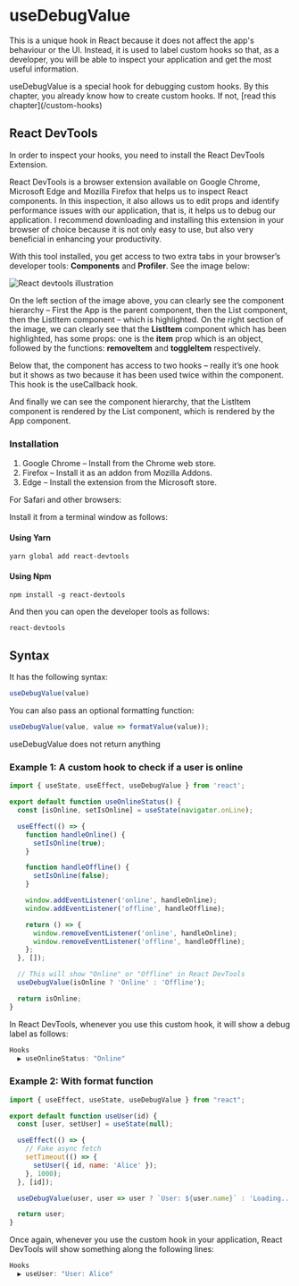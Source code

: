 
# useDebugValue

This is a unique hook in React because it does not affect the app's behaviour or the UI. Instead, it is used to label custom hooks so that, as a developer, you will be able to inspect your application and get the most useful information.

<Callout type="info">
  useDebugValue is a special hook for debugging custom hooks. By this chapter, you already know how to create custom hooks. If not, [read this chapter](/custom-hooks)
</Callout>

## React DevTools
In order to inspect your hooks, you need to install the React DevTools Extension.

React DevTools is a browser extension available on Google Chrome, Microsoft Edge and Mozilla Firefox that helps us to inspect React components. In this inspection, it also allows us to edit props and identify performance issues with our application, that is, it helps us to debug our application. I recommend downloading and installing this extension in your browser of choice because it is not only easy to use, but also very beneficial in enhancing your productivity.

With this tool installed, you get access to two extra tabs in your browser’s developer tools: **Components** and **Profiler**. See the image below:

![React devtools illustration](/react-devtools.png)

On the left section of the image above, you can clearly see the component hierarchy – First the App is the parent component, then the List component, then the ListItem component – which is highlighted. On the right section of the image, we can clearly see that the **ListItem** component which has been highlighted, has some props: one is the **item** prop which is an object, followed by the functions: **removeItem** and **toggleItem** respectively.

Below that, the component has access to two hooks – really it’s one hook but it shows as two because it has been used twice within the component. This hook is the useCallback hook.

And finally we can see the component hierarchy, that the ListItem component is rendered by the List component, which is rendered by the App component.

### Installation

1. Google Chrome – Install from the Chrome web store.
2. Firefox – Install it as an addon from Mozilla Addons.
3. Edge – Install the extension from the Microsoft store.

For Safari and other browsers:

Install it from a terminal window as follows:

#### Using Yarn

```yarn copy
yarn global add react-devtools
```

#### Using Npm

```npm copy
npm install -g react-devtools
```

And then you can open the developer tools as follows:

```npm copy
react-devtools
```


## Syntax

It has the following syntax:

```js copy
useDebugValue(value)
```

You can also pass an optional formatting function:

```js
useDebugValue(value, value => formatValue(value));
```

<Callout type="info">
  useDebugValue does not return anything
</Callout>

### Example 1: A custom hook to check if a user is online

```js copy
import { useState, useEffect, useDebugValue } from 'react';

export default function useOnlineStatus() {
  const [isOnline, setIsOnline] = useState(navigator.onLine);

  useEffect(() => {
    function handleOnline() {
      setIsOnline(true);
    }

    function handleOffline() {
      setIsOnline(false);
    }

    window.addEventListener('online', handleOnline);
    window.addEventListener('offline', handleOffline);

    return () => {
      window.removeEventListener('online', handleOnline);
      window.removeEventListener('offline', handleOffline);
    };
  }, []);

  // This will show "Online" or "Offline" in React DevTools
  useDebugValue(isOnline ? 'Online' : 'Offline');

  return isOnline;
}
```

In React DevTools, whenever you use this custom hook, it will show a debug label as follows:

```js
Hooks
  ▶ useOnlineStatus: "Online"
```

### Example 2: With format function

```js copy
import { useEffect, useState, useDebugValue } from "react";

export default function useUser(id) {
  const [user, setUser] = useState(null);

  useEffect(() => {
    // Fake async fetch
    setTimeout(() => {
      setUser({ id, name: 'Alice' });
    }, 1000);
  }, [id]);

  useDebugValue(user, user => user ? `User: ${user.name}` : 'Loading...');

  return user;
}
```

Once again, whenever you use the custom hook in your application, React DevTools will show something along the following lines:

```js
Hooks
  ▶ useUser: "User: Alice"
```